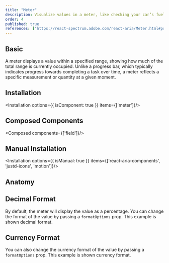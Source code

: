 ```yaml
---
title: "Meter"
description: Visualize values in a meter, like checking your car’s fuel gauge, great for displaying measurements at a glance.
order: 4
published: true
references: ["https://react-spectrum.adobe.com/react-aria/Meter.html#props"]
---
```



## Basic

A meter displays a value within a specified range, showing how much of the total range is currently occupied. Unlike a progress bar, which typically indicates progress towards completing a task over time, a meter reflects a specific measurement or quantity at a given moment.

<How toUse="statuses/meter-demo" />

## Installation
<Installation options={{ isComponent: true }} items={['meter']}/>
<WarningFramer/>

## Composed Components
<Composed components={['field']}/>

## Manual Installation
<Installation options={{ isManual: true }} items={['react-aria-components', 'justd-icons', 'motion']}/>

<SourceCode toShow='meter'/>

## Anatomy
<Anatomy show='meter-anatomy'/>

## Decimal Format
By default, the meter will display the value as a percentage. You can change the format of the value by passing a `formatOptions` prop. This example is shown decimal format.

<How toUse="statuses/meter-decimal-format-demo" />

## Currency Format
You can also change the currency format of the value by passing a `formatOptions` prop. This example is shown currency format.

<How toUse="statuses/meter-currency-format-demo" />
